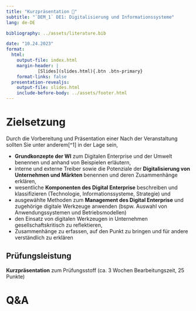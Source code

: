 ```yaml
---
title: "Kurzpräsentation 👩"
subtitle: "`DEM_1` DE1: Digitalisierung und Informationssysteme"
lang: de-DE

bibliography: ../assets/literature.bib

date: "10.24.2023"
format: 
  html:
    output-file: index.html
    margin-header: | 
            [Slides](slides.html){.btn .btn-primary}
    format-links: false    
  presentation-revealjs:
    output-file: slides.html 
    include-before-body: ../assets/footer.html
---
```


# Zielsetzung {visibility="hidden"}

Durch die Vorbereitung und Präsentation einer 
Nach der Veranstaltung sollten Sie unter anderem[^1] in der Lage sein,

:::{.incremental}
-	__Grundkonzepte der WI__ zum Digitalen Enterprise und der Umwelt benennen und anhand von Beispielen erläutern,
-	interne und externe Treiber sowie die Potenziale der __Digitalisierung von Unternehmen und Märkten__ benennen und deren Zusammenhänge erklären,
-	wesentliche __Komponenten des Digital Enterprise__ beschreiben und klassifizieren (Technologie, Informationssysteme, Strategie) und
-	ausgewählte Methoden zum __Management des Digital Enterprise__ und zugehörige digitale Werkzeuge anwenden (bspw. Auswahl von Anwendungssystemen und Betriebsmodellen)
-	den Einsatz von digitalen Werkzeugen in Unternehmen gesellschaftskritisch zu reflektieren,
-	Zusammenhänge zu erfassen, auf den Punkt zu bringen und für andere verständlich zu erklären
:::

## Prüfungsleistung

__Kurzpräsentation__ zum Prüfungsstoff (ca. 3 Wochen Bearbeitungszeit, 25 Punkte)

# Q&A {background-color=lightgrey background-image="images/question.jpeg" .unlisted .html-hidden}